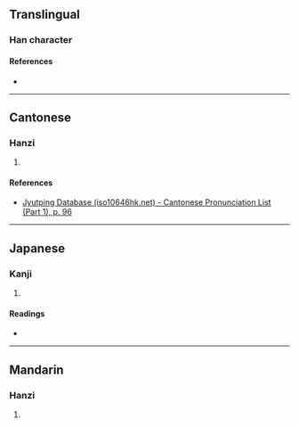 {{character info/new}}
==Translingual==

===Han character===
{{Han char|rn=40|rad=宀|as=07|sn=10|four=|canj=JJKD|ids=⿱宀孝}}

====References====
* {{Han ref|kx=0286.020|dkj=07158|dj=0565.020|hdz=20930.060|uh=5BAF|ud=23471}}

----

==Cantonese==

===Hanzi===
{{yue-hanzi|jyut=[[haau1]]|y=haau1}}

# {{defn|lang=yue|sort=宀07}}

====References====
* [http://www.iso10646hk.net/jp/document/download.jsp Jyutping Database (iso10646hk.net) - Cantonese Pronunciation List (Part 1), p. 96]

----

==Japanese==

===Kanji===
{{ja-kanji|grade=|rs=宀07}}

# {{defn|lang=ja|sort=宀07}}

====Readings====
* {{ja-readings|on=[[こう]] (kō), [[きょう]] (kyō)|kun=[[きがあがりぬす]] (kigaagarinusu)}}

----

==Mandarin==

===Hanzi===
{{cmn-hanzi|pin=[[xiāo]] ([[xiao1]])|wg=hsiao<sup>1</sup>}}

# {{defn|lang=cmn|sort=宀07}}